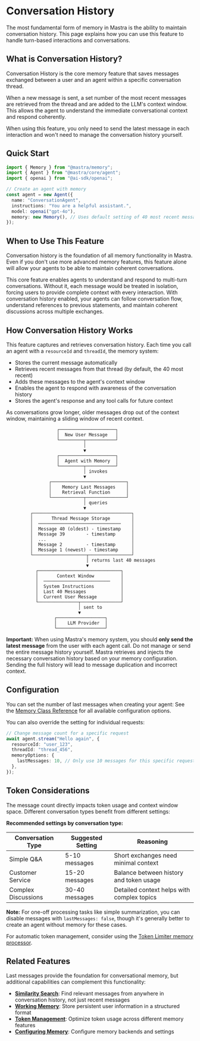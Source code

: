 # Conversation History

The most fundamental form of memory in Mastra is the ability to maintain conversation history. This page explains how you can use this feature to handle turn-based interactions and conversations.

## What is Conversation History?

Conversation History is the core memory feature that saves messages exchanged between a user and an agent within a specific conversation thread.

When a new message is sent, a set number of the most recent messages are retrieved from the thread and are added to the LLM's context window. This allows the agent to understand the immediate conversational context and respond coherently.

When using this feature, you only need to send the latest message in each interaction and won't need to manage the conversation history yourself.

## Quick Start

```typescript
import { Memory } from "@mastra/memory";
import { Agent } from "@mastra/core/agent";
import { openai } from "@ai-sdk/openai";

// Create an agent with memory
const agent = new Agent({
  name: "ConversationAgent",
  instructions: "You are a helpful assistant.",
  model: openai("gpt-4o"),
  memory: new Memory(), // Uses default setting of 40 most recent messages
});
```

## When to Use This Feature

Conversation history is the foundation of all memory functionality in Mastra. Even if you don't use more advanced memory features, this feature alone will allow your agents to be able to maintain coherent conversations.

This core feature enables agents to understand and respond to multi-turn conversations. Without it, each message would be treated in isolation, forcing users to provide complete context with every interaction. With conversation history enabled, your agents can follow conversation flow, understand references to previous statements, and maintain coherent discussions across multiple exchanges.

## How Conversation History Works

This feature captures and retrieves conversation history. Each time you call an agent with a `resourceId` and `threadId`, the memory system:

- Stores the current message automatically
- Retrieves recent messages from that thread (by default, the 40 most recent)
- Adds these messages to the agent's context window
- Enables the agent to respond with awareness of the conversation history
- Stores the agent's response and any tool calls for future context

As conversations grow longer, older messages drop out of the context window, maintaining a sliding window of recent context.

```text
                   ┌─────────────────────┐
                   │  New User Message   │
                   └─────────┬───────────┘
                             │
                             ▼
                   ┌─────────────────────┐
                   │  Agent with Memory  │
                   └─────────┬───────────┘
                             │ invokes
                             ▼
                ┌────────────────────────────┐
                │    Memory Last Messages    │
                │    Retrieval Function      │
                └────────────┬───────────────┘
                             │ queries
                             ▼
         ┌─────────────────────────────────────┐
         │       Thread Message Storage        │
         │  ───────────────────────────────    │
         │  Message 40 (oldest) - timestamp    │
         │  Message 39        - timestamp      │
         │  ...                                │
         │  Message 2         - timestamp      │
         │  Message 1 (newest) - timestamp     │
         └────────────────────┬────────────────┘
                              │ returns last 40 messages
                              ▼
           ┌───────────────────────────────┐
           │       Context Window          │
           │  ─────────────────────────    │
           │  System Instructions          │
           │  Last 40 Messages             │
           │  Current User Message         │
           └───────────────┬───────────────┘
                           │ sent to
                           ▼
                  ┌──────────────────┐
                  │    LLM Provider  │
                  └──────────────────┘
```

**Important:** When using Mastra's memory system, you should **only send the latest message** from the user with each agent call. Do not manage or send the entire message history yourself. Mastra retrieves and injects the necessary conversation history based on your memory configuration. Sending the full history will lead to message duplication and incorrect context.

## Configuration

You can set the number of last messages when creating your agent:
See the [Memory Class Reference](/docs/reference/memory/Memory.mdx#options) for all available configuration options.

You can also override the setting for individual requests:

```typescript
// Change message count for a specific request
await agent.stream("Hello again", {
  resourceId: "user_123",
  threadId: "thread_456",
  memoryOptions: {
    lastMessages: 10, // Only use 10 messages for this specific request
  },
});
```

## Token Considerations

The message count directly impacts token usage and context window space. Different conversation types benefit from different settings:

**Recommended settings by conversation type:**

| Conversation Type   | Suggested Setting | Reasoning                                  |
| ------------------- | ----------------- | ------------------------------------------ |
| Simple Q&A          | 5-10 messages     | Short exchanges need minimal context       |
| Customer Service    | 15-20 messages    | Balance between history and token usage    |
| Complex Discussions | 30-40 messages    | Detailed context helps with complex topics |

**Note:** For one-off processing tasks like simple summarization, you can disable messages with `lastMessages: false`, though it's generally better to create an agent without memory for these cases.

For automatic token management, consider using the [Token Limiter memory processor](./token-management.mdx).

## Related Features

Last messages provide the foundation for conversational memory, but additional capabilities can complement this functionality:

- **[Similarity Search](./semantic-recall.mdx)**: Find relevant messages from anywhere in conversation history, not just recent messages
- **[Working Memory](./working-memory.mdx)**: Store persistent user information in a structured format
- **[Token Management](./token-management.mdx)**: Optimize token usage across different memory features
- **[Configuring Memory](./configuring-memory.mdx)**: Configure memory backends and settings

